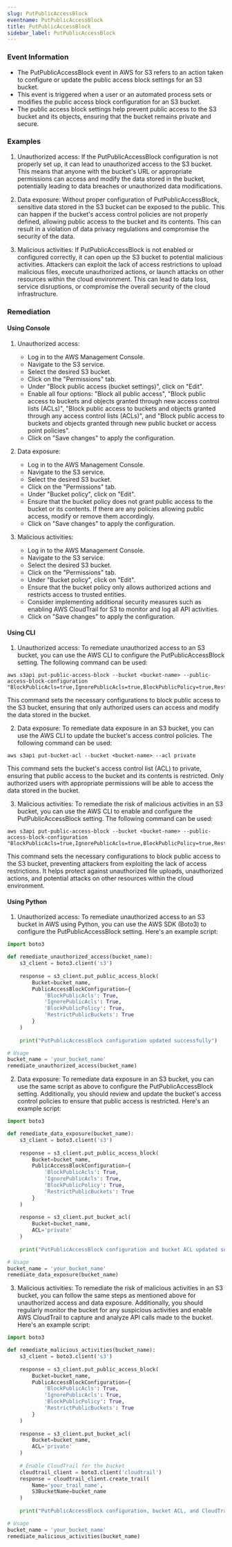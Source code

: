 ```yaml
--- 
slug: PutPublicAccessBlock
eventname: PutPublicAccessBlock
title: PutPublicAccessBlock
sidebar_label: PutPublicAccessBlock
---
```

                       
### Event Information

- The PutPublicAccessBlock event in AWS for S3 refers to an action taken to configure or update the public access block settings for an S3 bucket.
- This event is triggered when a user or an automated process sets or modifies the public access block configuration for an S3 bucket.
- The public access block settings help prevent public access to the S3 bucket and its objects, ensuring that the bucket remains private and secure.


### Examples

1. Unauthorized access: If the PutPublicAccessBlock configuration is not properly set up, it can lead to unauthorized access to the S3 bucket. This means that anyone with the bucket's URL or appropriate permissions can access and modify the data stored in the bucket, potentially leading to data breaches or unauthorized data modifications.

2. Data exposure: Without proper configuration of PutPublicAccessBlock, sensitive data stored in the S3 bucket can be exposed to the public. This can happen if the bucket's access control policies are not properly defined, allowing public access to the bucket and its contents. This can result in a violation of data privacy regulations and compromise the security of the data.

3. Malicious activities: If PutPublicAccessBlock is not enabled or configured correctly, it can open up the S3 bucket to potential malicious activities. Attackers can exploit the lack of access restrictions to upload malicious files, execute unauthorized actions, or launch attacks on other resources within the cloud environment. This can lead to data loss, service disruptions, or compromise the overall security of the cloud infrastructure.

### Remediation

#### Using Console

1. Unauthorized access:
   - Log in to the AWS Management Console.
   - Navigate to the S3 service.
   - Select the desired S3 bucket.
   - Click on the "Permissions" tab.
   - Under "Block public access (bucket settings)", click on "Edit".
   - Enable all four options: "Block all public access", "Block public access to buckets and objects granted through new access control lists (ACLs)", "Block public access to buckets and objects granted through any access control lists (ACLs)", and "Block public access to buckets and objects granted through new public bucket or access point policies".
   - Click on "Save changes" to apply the configuration.

2. Data exposure:
   - Log in to the AWS Management Console.
   - Navigate to the S3 service.
   - Select the desired S3 bucket.
   - Click on the "Permissions" tab.
   - Under "Bucket policy", click on "Edit".
   - Ensure that the bucket policy does not grant public access to the bucket or its contents. If there are any policies allowing public access, modify or remove them accordingly.
   - Click on "Save changes" to apply the configuration.

3. Malicious activities:
   - Log in to the AWS Management Console.
   - Navigate to the S3 service.
   - Select the desired S3 bucket.
   - Click on the "Permissions" tab.
   - Under "Bucket policy", click on "Edit".
   - Ensure that the bucket policy only allows authorized actions and restricts access to trusted entities.
   - Consider implementing additional security measures such as enabling AWS CloudTrail for S3 to monitor and log all API activities.
   - Click on "Save changes" to apply the configuration.

#### Using CLI

1. Unauthorized access: To remediate unauthorized access to an S3 bucket, you can use the AWS CLI to configure the PutPublicAccessBlock setting. The following command can be used:

```
aws s3api put-public-access-block --bucket <bucket-name> --public-access-block-configuration "BlockPublicAcls=true,IgnorePublicAcls=true,BlockPublicPolicy=true,RestrictPublicBuckets=true"
```

This command sets the necessary configurations to block public access to the S3 bucket, ensuring that only authorized users can access and modify the data stored in the bucket.

2. Data exposure: To remediate data exposure in an S3 bucket, you can use the AWS CLI to update the bucket's access control policies. The following command can be used:

```
aws s3api put-bucket-acl --bucket <bucket-name> --acl private
```

This command sets the bucket's access control list (ACL) to private, ensuring that public access to the bucket and its contents is restricted. Only authorized users with appropriate permissions will be able to access the data stored in the bucket.

3. Malicious activities: To remediate the risk of malicious activities in an S3 bucket, you can use the AWS CLI to enable and configure the PutPublicAccessBlock setting. The following command can be used:

```
aws s3api put-public-access-block --bucket <bucket-name> --public-access-block-configuration "BlockPublicAcls=true,IgnorePublicAcls=true,BlockPublicPolicy=true,RestrictPublicBuckets=true"
```

This command sets the necessary configurations to block public access to the S3 bucket, preventing attackers from exploiting the lack of access restrictions. It helps protect against unauthorized file uploads, unauthorized actions, and potential attacks on other resources within the cloud environment.

#### Using Python

1. Unauthorized access: To remediate unauthorized access to an S3 bucket in AWS using Python, you can use the AWS SDK (Boto3) to configure the PutPublicAccessBlock setting. Here's an example script:

```python
import boto3

def remediate_unauthorized_access(bucket_name):
    s3_client = boto3.client('s3')
    
    response = s3_client.put_public_access_block(
        Bucket=bucket_name,
        PublicAccessBlockConfiguration={
            'BlockPublicAcls': True,
            'IgnorePublicAcls': True,
            'BlockPublicPolicy': True,
            'RestrictPublicBuckets': True
        }
    )
    
    print("PutPublicAccessBlock configuration updated successfully")

# Usage
bucket_name = 'your_bucket_name'
remediate_unauthorized_access(bucket_name)
```

2. Data exposure: To remediate data exposure in an S3 bucket, you can use the same script as above to configure the PutPublicAccessBlock setting. Additionally, you should review and update the bucket's access control policies to ensure that public access is restricted. Here's an example script:

```python
import boto3

def remediate_data_exposure(bucket_name):
    s3_client = boto3.client('s3')
    
    response = s3_client.put_public_access_block(
        Bucket=bucket_name,
        PublicAccessBlockConfiguration={
            'BlockPublicAcls': True,
            'IgnorePublicAcls': True,
            'BlockPublicPolicy': True,
            'RestrictPublicBuckets': True
        }
    )
    
    response = s3_client.put_bucket_acl(
        Bucket=bucket_name,
        ACL='private'
    )
    
    print("PutPublicAccessBlock configuration and bucket ACL updated successfully")

# Usage
bucket_name = 'your_bucket_name'
remediate_data_exposure(bucket_name)
```

3. Malicious activities: To remediate the risk of malicious activities in an S3 bucket, you can follow the same steps as mentioned above for unauthorized access and data exposure. Additionally, you should regularly monitor the bucket for any suspicious activities and enable AWS CloudTrail to capture and analyze API calls made to the bucket. Here's an example script:

```python
import boto3

def remediate_malicious_activities(bucket_name):
    s3_client = boto3.client('s3')
    
    response = s3_client.put_public_access_block(
        Bucket=bucket_name,
        PublicAccessBlockConfiguration={
            'BlockPublicAcls': True,
            'IgnorePublicAcls': True,
            'BlockPublicPolicy': True,
            'RestrictPublicBuckets': True
        }
    )
    
    response = s3_client.put_bucket_acl(
        Bucket=bucket_name,
        ACL='private'
    )
    
    # Enable CloudTrail for the bucket
    cloudtrail_client = boto3.client('cloudtrail')
    response = cloudtrail_client.create_trail(
        Name='your_trail_name',
        S3BucketName=bucket_name
    )
    
    print("PutPublicAccessBlock configuration, bucket ACL, and CloudTrail enabled successfully")

# Usage
bucket_name = 'your_bucket_name'
remediate_malicious_activities(bucket_name)
```


 